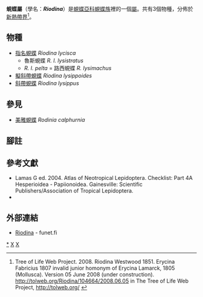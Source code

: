 {{NoteTA|G1=Butterfly}}
{{Automatic Taxobox
| taxon = Riodina
| authority = Westwood, 1851
| image = Metalmark (Riodina lysippus) (27357197553).jpg
| image_caption = [[斜帶蜆蝶|斜帶蜆蝶]]<br />''Riodina lysippus''
| type_species = [[斜帶蜆蝶|斜帶蜆蝶]]<br />''Papilio lysippus''
| type_species_authority = Linnaeus, 1758
| subdivision_ranks = 物種
| subdivision = 共3種，詳閱正文。
| synonyms =
* 喙蜆蝶屬 ''Erycina''<br /><small>Fabricius, 1807</small>
}}

'''蜆蝶屬'''（學名：'''''Riodina'''''）是[[蜆蝶亞科|蜆蝶亞科]][[蜆蝶族|蜆蝶族]]裡的一個[[屬|屬]]。共有3個物種，分佈於[[新熱帶界|新熱帶界]]<ref>Tree of Life Web Project. 2008. Riodina Westwood 1851. Erycina Fabricius 1807 invalid junior homonym of Erycina Lamarck, 1805 (Mollusca). Version 05 June 2008 (under construction). http://tolweb.org/Riodina/104664/2008.06.05 in The Tree of Life Web Project, http://tolweb.org/ {{Wayback|url=http://tolweb.org/ |date=20110515100516 }} {{en}}</ref>。

== 物種 ==
* [[指名蜆蝶|指名蜆蝶]] ''Riodina lycisca''
** 魯斯蜆蝶 ''R. l. lysistratus''
** ''R. l. pelta'' = 路西蜆蝶 ''R. lysimachus''
* [[擬斜帶蜆蝶|擬斜帶蜆蝶]] ''Riodina lysippoides''
* [[斜帶蜆蝶|斜帶蜆蝶]] ''Riodina lysippus''

== 參見 ==
* [[美雅蜆蝶|美雅蜆蝶]] ''Rodinia calphurnia''

== 腳註 ==
<references/>

== 參考文獻 ==
{{Commons category| Riodina}}
{{Wikispecies| Riodina}}
* Lamas G ed. 2004. Atlas of Neotropical Lepidoptera. Checklist: Part 4A Hesperioidea - Papiionoidea. Gainesville: Scientific Publishers/Association of Tropical Lepidoptera.
* {{Cite book | author = 寿建新, 周尧, 李宇飞 | title = 世界蝴蝶分類名錄 | location = 中國 | publisher = 陝西科學技術出版社 | date = 2006-04-01 | ISBN = 9787536936768}}

== 外部連結 ==
* [http://ftp.funet.fi/pub/sci/bio/life/insecta/lepidoptera/ditrysia/papilionoidea/riodinidae/riodina/ Riodina] {{Wayback|url=http://ftp.funet.fi/pub/sci/bio/life/insecta/lepidoptera/ditrysia/papilionoidea/riodinidae/riodina/ |date=20160322044131 }} - funet.fi

{{蜆蝶亞科}}
{{Taxonbar}}
[[Category:蜆蝶屬|*]]
[[Category:蜆蝶族|X]]
[[Category:_1851年描述的分类群|X]]